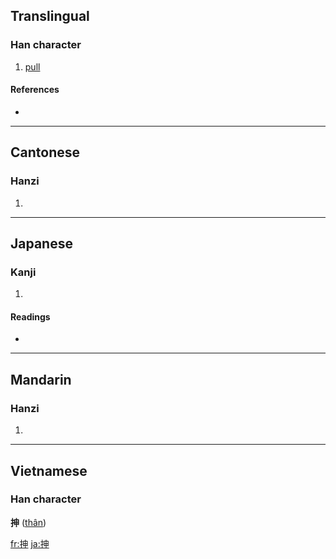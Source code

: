{{see|伸}}
==Translingual==

===Han character===
{{Han char|rn=64|rad=手|as=05|sn=8|four=5500<sub>6</sub>|canj=手中田中 (QLWL)}}

# [[pull]]

====References====
* {{Han ref|kx=0424.060|dkj=11928|dj=0772.020|hdz=31851.070|uh=62BB|ud=25275|bh=CCBD|bd=52413}}

----

==Cantonese==

===Hanzi===
{{yue-hanzi|jyut=|y=chan2}}

# {{defn|Cantonese}}

----

==Japanese==

===Kanji===
{{ja-kanji|grade=|rs=手05}}

# {{defn|Japanese}}

====Readings====
* {{ja-readings|on=[[しん]] (shin)|kun=[[のぶ]] (nobu), [[のべる]] (noberu), [[のばす]] (nobasu)}}

----

==Mandarin==

===Hanzi===
{{cmn-hanzi|pin=[[shèn]] ([[shen4]])|wg=shen<sup>4</sup>}}

# {{defn|Mandarin}}

----

==Vietnamese==
===Han character===
'''抻''' ([[thân]])

[[fr:抻]]
[[ja:抻]]